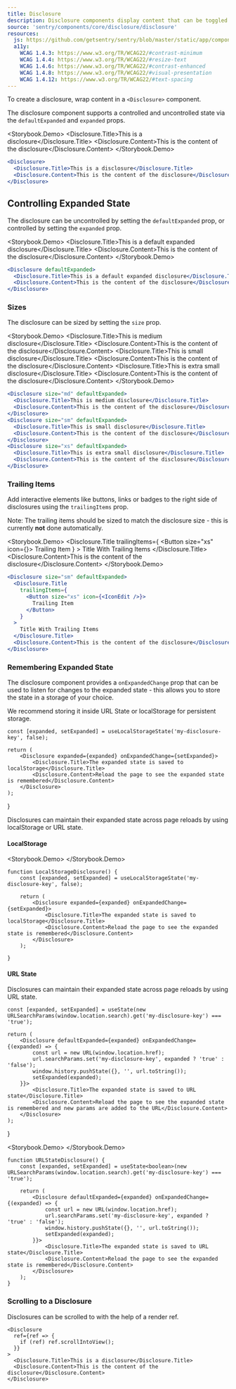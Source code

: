 ```yaml
---
title: Disclosure
description: Disclosure components display content that can be toggled open and closed.
source: 'sentry/components/core/disclosure/disclosure'
resources:
  js: https://github.com/getsentry/sentry/blob/master/static/app/components/core/disclosure/disclosure.tsx
  a11y:
    WCAG 1.4.3: https://www.w3.org/TR/WCAG22/#contrast-minimum
    WCAG 1.4.4: https://www.w3.org/TR/WCAG22/#resize-text
    WCAG 1.4.6: https://www.w3.org/TR/WCAG22/#contrast-enhanced
    WCAG 1.4.8: https://www.w3.org/TR/WCAG22/#visual-presentation
    WCAG 1.4.12: https://www.w3.org/TR/WCAG22/#text-spacing
---
```









To create a disclosure, wrap content in a `<Disclosure>` component.

The disclosure component supports a controlled and uncontrolled state via the `defaultExpanded` and `expanded` props.

<Storybook.Demo>
  <Flex width="100%">
    <Disclosure>
      <Disclosure.Title>This is a disclosure</Disclosure.Title>
      <Disclosure.Content>This is the content of the disclosure</Disclosure.Content>
    </Disclosure>
  </Flex>
</Storybook.Demo>

```jsx
<Disclosure>
  <Disclosure.Title>This is a disclosure</Disclosure.Title>
  <Disclosure.Content>This is the content of the disclosure</Disclosure.Content>
</Disclosure>
```

## Controlling Expanded State

The disclosure can be uncontrolled by setting the `defaultExpanded` prop, or controlled by setting the `expanded` prop.

<Storybook.Demo>
  <Flex width="100%">
    <Disclosure defaultExpanded>
      <Disclosure.Title>This is a default expanded disclosure</Disclosure.Title>
      <Disclosure.Content>This is the content of the disclosure</Disclosure.Content>
    </Disclosure>
  </Flex>
</Storybook.Demo>
```jsx
<Disclosure defaultExpanded>
  <Disclosure.Title>This is a default expanded disclosure</Disclosure.Title>
  <Disclosure.Content>This is the content of the disclosure</Disclosure.Content>
</Disclosure>
```

### Sizes

The disclosure can be sized by setting the `size` prop.

<Storybook.Demo>
  <Flex width="100%">
    <Stack direction="column" justify="center" gap="2xl">
      <Disclosure size="md" defaultExpanded>
        <Disclosure.Title>This is medium disclosure</Disclosure.Title>
        <Disclosure.Content>This is the content of the disclosure</Disclosure.Content>
      </Disclosure>
      <Disclosure size="sm" defaultExpanded>
        <Disclosure.Title>This is small disclosure</Disclosure.Title>
        <Disclosure.Content>This is the content of the disclosure</Disclosure.Content>
      </Disclosure>
      <Disclosure size="xs" defaultExpanded>
        <Disclosure.Title>This is extra small disclosure</Disclosure.Title>
        <Disclosure.Content>This is the content of the disclosure</Disclosure.Content>
      </Disclosure>
    </Stack>
  </Flex>
</Storybook.Demo>
```jsx
<Disclosure size="md" defaultExpanded>
  <Disclosure.Title>This is medium disclosure</Disclosure.Title>
  <Disclosure.Content>This is the content of the disclosure</Disclosure.Content>
</Disclosure>
<Disclosure size="sm" defaultExpanded>
  <Disclosure.Title>This is small disclosure</Disclosure.Title>
  <Disclosure.Content>This is the content of the disclosure</Disclosure.Content>
</Disclosure>
<Disclosure size="xs" defaultExpanded>
  <Disclosure.Title>This is extra small disclosure</Disclosure.Title>
  <Disclosure.Content>This is the content of the disclosure</Disclosure.Content>
</Disclosure>
```

### Trailing Items

Add interactive elements like buttons, links or badges to the right side of disclosures using the `trailingItems` prop.

Note: The trailing items should be sized to match the disclosure size - this is currently **not** done automatically.

<Storybook.Demo>
  <Flex width="100%">
    <Disclosure size="sm" defaultExpanded>
      <Disclosure.Title
        trailingItems={
          <Button size="xs" icon={<IconEdit />}>
            Trailing Item
          </Button>
        }
      >
        Title With Trailing Items
      </Disclosure.Title>
      <Disclosure.Content>This is the content of the disclosure</Disclosure.Content>
    </Disclosure>
  </Flex>
</Storybook.Demo>
```jsx
<Disclosure size="sm" defaultExpanded>
  <Disclosure.Title
    trailingItems={
      <Button size="xs" icon={<IconEdit />}>
        Trailing Item
      </Button>
    }
  >
    Title With Trailing Items
  </Disclosure.Title>
  <Disclosure.Content>This is the content of the disclosure</Disclosure.Content>
</Disclosure>
```

### Remembering Expanded State

The disclosure component provides a `onExpandedChange` prop that can be used to listen for changes to the expanded state - this allows you to store the state in a storage of your choice.

We recommend storing it inside URL State or localStorage for persistent storage.

    const [expanded, setExpanded] = useLocalStorageState('my-disclosure-key', false);

    return (
        <Disclosure expanded={expanded} onExpandedChange={setExpanded}>
            <Disclosure.Title>The expanded state is saved to localStorage</Disclosure.Title>
            <Disclosure.Content>Reload the page to see the expanded state is remembered</Disclosure.Content>
        </Disclosure>
    );

}

Disclosures can maintain their expanded state across page reloads by using localStorage or URL state.

#### LocalStorage

<Storybook.Demo>
  <Flex width="100%">
    <LocalStorageDisclosure />
  </Flex>
</Storybook.Demo>
```tsx
function LocalStorageDisclosure() {
    const [expanded, setExpanded] = useLocalStorageState('my-disclosure-key', false);

    return (
        <Disclosure expanded={expanded} onExpandedChange={setExpanded}>
            <Disclosure.Title>The expanded state is saved to localStorage</Disclosure.Title>
            <Disclosure.Content>Reload the page to see the expanded state is remembered</Disclosure.Content>
        </Disclosure>
    );

}

````

#### URL State

Disclosures can maintain their expanded state across page reloads by using URL state.

    const [expanded, setExpanded] = useState(new URLSearchParams(window.location.search).get('my-disclosure-key') === 'true');

    return (
        <Disclosure defaultExpanded={expanded} onExpandedChange={(expanded) => {
            const url = new URL(window.location.href);
            url.searchParams.set('my-disclosure-key', expanded ? 'true' : 'false');
            window.history.pushState({}, '', url.toString());
            setExpanded(expanded);
        }}>
            <Disclosure.Title>The expanded state is saved to URL state</Disclosure.Title>
            <Disclosure.Content>Reload the page to see the expanded state is remembered and new params are added to the URL</Disclosure.Content>
        </Disclosure>
    );
}



<Storybook.Demo>
  <Flex width="100%">
    <URLStateDisclosure />
  </Flex>
</Storybook.Demo>
```tsx
function URLStateDisclosure() {
    const [expanded, setExpanded] = useState<boolean>(new URLSearchParams(window.location.search).get('my-disclosure-key') === 'true');

    return (
        <Disclosure defaultExpanded={expanded} onExpandedChange={(expanded) => {
            const url = new URL(window.location.href);
            url.searchParams.set('my-disclosure-key', expanded ? 'true' : 'false');
            window.history.pushState({}, '', url.toString());
            setExpanded(expanded);
        }}>
            <Disclosure.Title>The expanded state is saved to URL state</Disclosure.Title>
            <Disclosure.Content>Reload the page to see the expanded state is remembered</Disclosure.Content>
        </Disclosure>
    );
}
````

### Scrolling to a Disclosure

Disclosures can be scrolled to with the help of a render ref.

```tsx
<Disclosure
  ref={ref => {
    if (ref) ref.scrollIntoView();
  }}
>
  <Disclosure.Title>This is a disclosure</Disclosure.Title>
  <Disclosure.Content>This is the content of the disclosure</Disclosure.Content>
</Disclosure>
```
